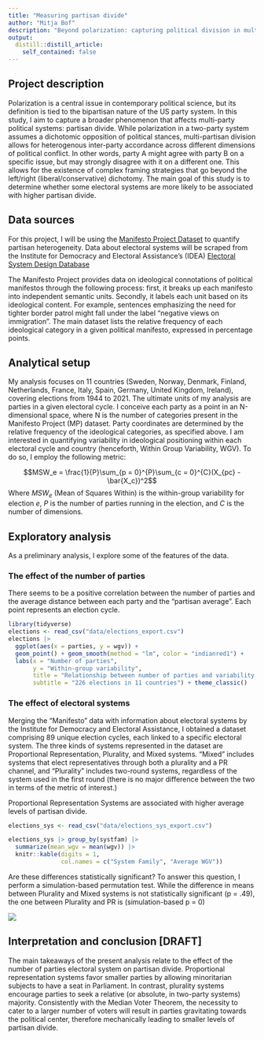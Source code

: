 ```yaml
---
title: "Measuring partisan divide"
author: "Mitja Bof"
description: "Beyond polarization: capturing political division in multi-party systems. Gov 50 Fall 2022 Final Project"
output:
  distill::distill_article:
    self_contained: false
---
```




## Project description

Polarization is a central issue in contemporary political science, but its definition is tied to the bipartisan nature of the US party system. In this study, I aim to capture a broader phenomenon that affects multi-party political systems: partisan divide. While polarization in a two-party system assumes a dichotomic opposition of political stances, multi-partisan division allows for heterogenous inter-party accordance across different dimensions of political conflict. In other words, party A might agree with party B on a specific issue, but may strongly disagree with it on a different one. This allows for the existence of complex framing strategies that go beyond the left/right (liberal/conservative) dichotomy.
The main goal of this study is to determine whether some electoral systems are more likely to be associated with higher partisan divide.


## Data sources

For this project, I will be using the [Manifesto Project Dataset](https://manifesto-project.wzb.eu/) to quantify partisan heterogeneity. Data about electoral systems will be scraped from the Institute for Democracy and Electoral Assistance's (IDEA) [Electoral System Design Database](https://www.idea.int/data-tools/data/electoral-system-design)

The Manifesto Project provides data on ideological connotations of political manifestos through the following process: first, it breaks up each manifesto into independent semantic units. Secondly, it labels each unit based on its ideological content. For example, sentences emphasizing the need for tighter border patrol might fall under the label "negative views on immigration". The main dataset lists the relative frequency of each ideological category in a given political manifesto, expressed in percentage points.

## Analytical setup

My analysis focuses on 11 countries (Sweden, Norway, Denmark, Finland, Netherlands, France, Italy, Spain, Germany, United Kingdom, Ireland), covering elections from 1944 to 2021. The ultimate units of my analysis are parties in a given electoral cycle. I conceive each party as a point in an N-dimensional space, where N is the number of categories present in the Manifesto Project (MP) dataset. Party coordinates are determined by the relative frequency of the ideological categories, as specified above. I am interested in quantifying variability in ideological positioning within each electoral cycle and country (henceforth, Within Group Variability, WGV). To do so, I employ the following metric:

$$MSW_e = \frac{1}{P}\sum_{p = 0}^{P}\sum_{c = 0}^{C}(X_{pc} - \bar{X_c})^2$$
Where $MSW_e$ (Mean of Squares Within) is the within-group variability for election $e$, $P$ is the number of parties running in the election, and $C$ is the number of dimensions. 

## Exploratory analysis

As a preliminary analysis, I explore some of the features of the data.\

### The effect of the number of parties

There seems to be a positive correlation between the number of parties and the average distance between each party and the "partisan average". Each point represents an election cycle.

```r
library(tidyverse)
elections <- read_csv("data/elections_export.csv")
elections |> 
  ggplot(aes(x = parties, y = wgv)) + 
  geom_point() + geom_smooth(method = "lm", color = "indianred1") + 
  labs(x = "Number of parties",
       y = "Within-group variability",
       title = "Relationship between number of parties and variability among parties",
       subtitle = "226 elections in 11 countries") + theme_classic()
```


### The effect of electoral systems

Merging the "Manifesto" data with information about electoral systems by the Institute for Democracy and Electoral Assistance, I obtained a dataset comprising 89 unique election cycles, each linked to a specific electoral system. The three kinds of systems represented in the dataset are Proportional Representation, Plurality, and Mixed systems. "Mixed" includes systems that elect representatives through both a plurality and a PR channel, and "Plurality" includes two-round systems, regardless of the system used in the first round (there is no major difference between the two in terms of the metric of interest.)

Proportional Representation Systems are associated with higher average levels of partisan divide.

```r
elections_sys <- read_csv("data/elections_sys_export.csv")

elections_sys |> group_by(systfam) |> 
  summarize(mean_wgv = mean(wgv)) |> 
  knitr::kable(digits = 1, 
               col.names = c("System Family", "Average WGV"))
```

Are these differences statistically significant? To answer this question, I perform a simulation-based permutation test. While the difference in means between Plurality and Mixed systems is not statistically significant (p = .49), the one between Plurality and PR is (simulation-based p = 0)

![](img/syst_diff_grid.png)

## Interpretation and conclusion [DRAFT]

The main takeaways of the present analysis relate to the effect of the number of parties electoral system on partisan divide.
Proportional representation systems favor smaller parties by allowing minoritarian subjects to have a seat in Parliament. In contrast, plurality systems encourage parties to seek a relative (or absolute, in two-party systems) majority. Consistently with the Median Voter Theorem, the necessity to cater to a larger number of voters will result in parties gravitating towards the political center, therefore mechanically leading to smaller levels of partisan divide.